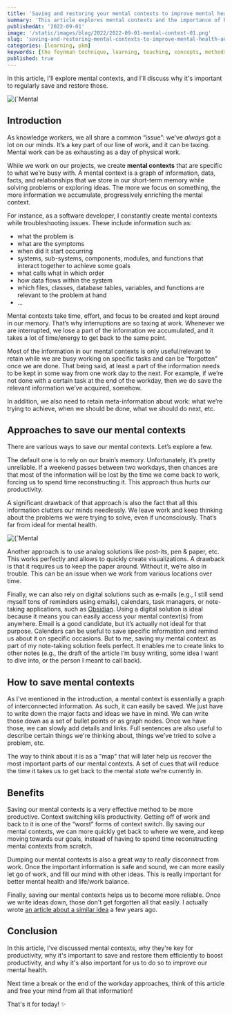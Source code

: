 ```yaml
---
title: 'Saving and restoring your mental contexts to improve mental health and productivity'
summary: 'This article explores mental contexts and the importance of handling those properly to improve mental health and productivity'
publishedAt: '2022-09-01'
image: '/static/images/blog/2022/2022-09-01-mental-context-01.png'
slug: 'saving-and-restoring-mental-contexts-to-improve-mental-health-and-productivity'
categories: [learning, pkm]
keywords: [the feynman technique, learning, teaching, concepts, methods, pkm, mental models, teaching]
published: true
---
```


In this article, I'll explore mental contexts, and I'll discuss why it's important to regularly save and restore those.

<BlogPostCenteredContent>
  <Image
    alt={`Mental contexts link different pieces of information together in short-term memory, making it possible for us to solve problems more efficiently`}
    src={`/static/images/blog/2022/2022-09-01-mental-context-02.png`}
    width={1024}
    height={1007}
    priority
  />
</BlogPostCenteredContent>

## Introduction
As knowledge workers, we all share a common “issue”: we’ve *always* got a lot on our minds. It’s a key part of our line of work, and it can be taxing. Mental work can be as exhausting as a day of physical work.

While we work on our projects, we create **mental contexts** that are specific to what we’re busy with. A mental context is a graph of information, data, facts, and relationships that we store in our short-term memory while solving problems or exploring ideas. The more we focus on something, the more information we accumulate, progressively enriching the mental context.

For instance, as a software developer, I constantly create mental contexts while troubleshooting issues. These include information such as:

- what the problem is
- what are the symptoms
- when did it start occurring
- systems, sub-systems, components, modules, and functions that interact together to achieve some goals
- what calls what in which order
- how data flows within the system
- which files, classes, database tables, variables, and functions are relevant to the problem at hand
- …

Mental contexts take time, effort, and focus to be created and kept around in our memory. That’s why interruptions are so taxing at work. Whenever we are interrupted, we lose a part of the information we accumulated, and it takes a lot of time/energy to get back to the same point.

<BlogPostQuote quote="Fear is not the mind-killer, context switching is the mind-killer" by="Elon Musk"></BlogPostQuote>

Most of the information in our mental contexts is only useful/relevant to retain while we are busy working on specific tasks and can be “forgotten” once we are done. That being said, at least a part of the information needs to be kept in some way from one work day to the next. For example, if we’re not done with a certain task at the end of the workday, then we do save the relevant information we’ve acquired, somehow.

In addition, we also need to retain meta-information about work: what we’re trying to achieve, when we should be done, what we should do next, etc.

## Approaches to save our mental contexts
There are various ways to save our mental contexts. Let’s explore a few.

The default one is to rely on our brain’s memory. Unfortunately, it’s pretty unreliable. If a weekend passes between two workdays, then chances are that most of the information will be lost by the time we come back to work, forcing us to spend time reconstructing it. This approach thus hurts our productivity.

A significant drawback of that approach is also the fact that all this information clutters our minds needlessly. We leave work and keep thinking about the problems we were trying to solve, even if unconsciously. That’s far from ideal for mental health.

<BlogPostCenteredContent>
  <Image
    alt={`Mental contexts can be noisy if kept around when it's not necessary`}
    src={`/static/images/blog/2022/2022-09-01-mental-context-01.png`}
    width={1024}
    height={1005}
    priority
  />
</BlogPostCenteredContent>

Another approach is to use analog solutions like post-its, pen & paper, etc. This works perfectly and allows to quickly create visualizations. A drawback is that it requires us to keep the paper around. Without it, we’re also in trouble. This can be an issue when we work from various locations over time.

Finally, we can also rely on digital solutions such as e-mails (e.g., I still send myself tons of reminders using emails), calendars, task managers, or note-taking applications, such as [Obsidian](https://obsidian.md/). Using a digital solution is ideal because it means you can easily access your mental context(s) from anywhere. Email is a good candidate, but it’s actually not ideal for that purpose. Calendars can be useful to save specific information and remind us about it on specific occasions. But to me, saving my mental context as part of my note-taking solution feels perfect. It enables me to create links to other notes (e.g., the draft of the article I’m busy writing, some idea I want to dive into, or the person I meant to call back).

## How to save mental contexts
As I've mentioned in the introduction, a mental context is essentially a graph of interconnected information. As such, it can easily be saved. We just have to write down the major facts and ideas we have in mind. We can write those down as a set of bullet points or as graph nodes. Once we have those, we can slowly add details and links. Full sentences are also useful to describe certain things we're thinking about, things we've tried to solve a problem, etc.

The way to think about it is as a "map" that will later help us recover the most important parts of our mental contexts. A set of cues that will reduce the time it takes us to get back to the mental _state_ we're currently in.

## Benefits
Saving our mental contexts is a very effective method to be more productive. Context switching kills productivity. Getting off of work and back to it is one of the “worst” forms of context switch. By saving our mental contexts, we can more quickly get back to where we were, and keep moving towards our goals, instead of having to spend time reconstructing mental contexts from scratch.

Dumping our mental contexts is also a great way to _really_ disconnect from work. Once the important information is safe and sound, we can more easily let go of work, and fill our mind with other ideas. This is really important for better mental health and life/work balance.

<BlogPostQuote quote="Words vanish, writing remains"></BlogPostQuote>

Finally, saving our mental contexts helps us to become more reliable. Once we write ideas down, those don't get forgotten all that easily. I actually wrote [an article about a similar idea](https://dsebastien.net/blog/2020-06-09-do-you-ever-forget-things-at-work) a few years ago.

## Conclusion

In this article, I've discussed mental contexts, why they're key for productivity, why it's important to save and restore them efficiently to boost productivity, and why it's also important for us to do so to improve our mental health.

Next time a break or the end of the workday approaches, think of this article and free your mind from all that information!

That's it for today! ✨

<PKMSignature />
